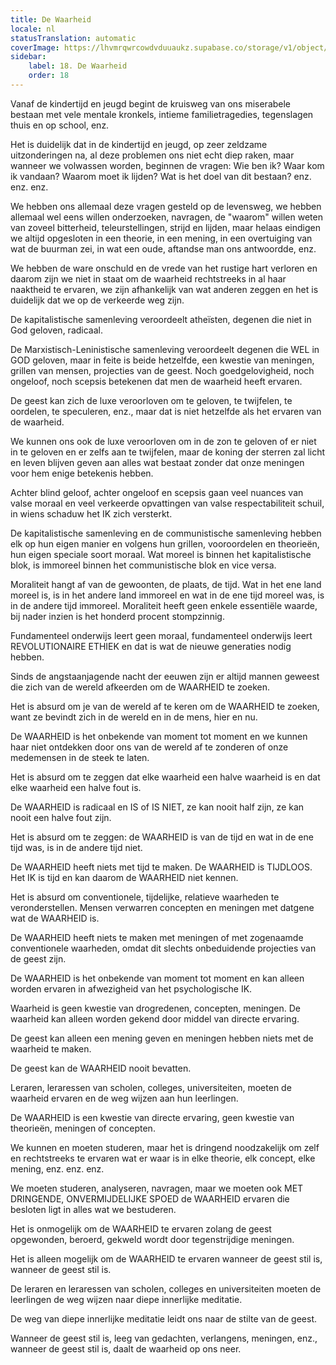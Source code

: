 ```yaml
---
title: De Waarheid
locale: nl
statusTranslation: automatic
coverImage: https://lhvmrqwrcowdvduuaukz.supabase.co/storage/v1/object/public/strapi-uploads/small_cover-educacion-fundamental.webp-2d51a7828a2b1309555be27f7e2a61a0.webp
sidebar:
    label: 18. De Waarheid
    order: 18
---
```

Vanaf de kindertijd en jeugd begint de kruisweg van ons miserabele bestaan met vele mentale kronkels, intieme familietragedies, tegenslagen thuis en op school, enz.

Het is duidelijk dat in de kindertijd en jeugd, op zeer zeldzame uitzonderingen na, al deze problemen ons niet echt diep raken, maar wanneer we volwassen worden, beginnen de vragen: Wie ben ik? Waar kom ik vandaan? Waarom moet ik lijden? Wat is het doel van dit bestaan? enz. enz. enz.

We hebben ons allemaal deze vragen gesteld op de levensweg, we hebben allemaal wel eens willen onderzoeken, navragen, de "waarom" willen weten van zoveel bitterheid, teleurstellingen, strijd en lijden, maar helaas eindigen we altijd opgesloten in een theorie, in een mening, in een overtuiging van wat de buurman zei, in wat een oude, aftandse man ons antwoordde, enz.

We hebben de ware onschuld en de vrede van het rustige hart verloren en daarom zijn we niet in staat om de waarheid rechtstreeks in al haar naaktheid te ervaren, we zijn afhankelijk van wat anderen zeggen en het is duidelijk dat we op de verkeerde weg zijn.

De kapitalistische samenleving veroordeelt atheïsten, degenen die niet in God geloven, radicaal.

De Marxistisch-Leninistische samenleving veroordeelt degenen die WEL in GOD geloven, maar in feite is beide hetzelfde, een kwestie van meningen, grillen van mensen, projecties van de geest. Noch goedgelovigheid, noch ongeloof, noch scepsis betekenen dat men de waarheid heeft ervaren.

De geest kan zich de luxe veroorloven om te geloven, te twijfelen, te oordelen, te speculeren, enz., maar dat is niet hetzelfde als het ervaren van de waarheid.

We kunnen ons ook de luxe veroorloven om in de zon te geloven of er niet in te geloven en er zelfs aan te twijfelen, maar de koning der sterren zal licht en leven blijven geven aan alles wat bestaat zonder dat onze meningen voor hem enige betekenis hebben.

Achter blind geloof, achter ongeloof en scepsis gaan veel nuances van valse moraal en veel verkeerde opvattingen van valse respectabiliteit schuil, in wiens schaduw het IK zich versterkt.

De kapitalistische samenleving en de communistische samenleving hebben elk op hun eigen manier en volgens hun grillen, vooroordelen en theorieën, hun eigen speciale soort moraal. Wat moreel is binnen het kapitalistische blok, is immoreel binnen het communistische blok en vice versa.

Moraliteit hangt af van de gewoonten, de plaats, de tijd. Wat in het ene land moreel is, is in het andere land immoreel en wat in de ene tijd moreel was, is in de andere tijd immoreel. Moraliteit heeft geen enkele essentiële waarde, bij nader inzien is het honderd procent stompzinnig.

Fundamenteel onderwijs leert geen moraal, fundamenteel onderwijs leert REVOLUTIONAIRE ETHIEK en dat is wat de nieuwe generaties nodig hebben.

Sinds de angstaanjagende nacht der eeuwen zijn er altijd mannen geweest die zich van de wereld afkeerden om de WAARHEID te zoeken.

Het is absurd om je van de wereld af te keren om de WAARHEID te zoeken, want ze bevindt zich in de wereld en in de mens, hier en nu.

De WAARHEID is het onbekende van moment tot moment en we kunnen haar niet ontdekken door ons van de wereld af te zonderen of onze medemensen in de steek te laten.

Het is absurd om te zeggen dat elke waarheid een halve waarheid is en dat elke waarheid een halve fout is.

De WAARHEID is radicaal en IS of IS NIET, ze kan nooit half zijn, ze kan nooit een halve fout zijn.

Het is absurd om te zeggen: de WAARHEID is van de tijd en wat in de ene tijd was, is in de andere tijd niet.

De WAARHEID heeft niets met tijd te maken. De WAARHEID is TIJDLOOS. Het IK is tijd en kan daarom de WAARHEID niet kennen.

Het is absurd om conventionele, tijdelijke, relatieve waarheden te veronderstellen. Mensen verwarren concepten en meningen met datgene wat de WAARHEID is.

De WAARHEID heeft niets te maken met meningen of met zogenaamde conventionele waarheden, omdat dit slechts onbeduidende projecties van de geest zijn.

De WAARHEID is het onbekende van moment tot moment en kan alleen worden ervaren in afwezigheid van het psychologische IK.

Waarheid is geen kwestie van drogredenen, concepten, meningen. De waarheid kan alleen worden gekend door middel van directe ervaring.

De geest kan alleen een mening geven en meningen hebben niets met de waarheid te maken.

De geest kan de WAARHEID nooit bevatten.

Leraren, leraressen van scholen, colleges, universiteiten, moeten de waarheid ervaren en de weg wijzen aan hun leerlingen.

De WAARHEID is een kwestie van directe ervaring, geen kwestie van theorieën, meningen of concepten.

We kunnen en moeten studeren, maar het is dringend noodzakelijk om zelf en rechtstreeks te ervaren wat er waar is in elke theorie, elk concept, elke mening, enz. enz. enz.

We moeten studeren, analyseren, navragen, maar we moeten ook MET DRINGENDE, ONVERMIJDELIJKE SPOED de WAARHEID ervaren die besloten ligt in alles wat we bestuderen.

Het is onmogelijk om de WAARHEID te ervaren zolang de geest opgewonden, beroerd, gekweld wordt door tegenstrijdige meningen.

Het is alleen mogelijk om de WAARHEID te ervaren wanneer de geest stil is, wanneer de geest stil is.

De leraren en leraressen van scholen, colleges en universiteiten moeten de leerlingen de weg wijzen naar diepe innerlijke meditatie.

De weg van diepe innerlijke meditatie leidt ons naar de stilte van de geest.

Wanneer de geest stil is, leeg van gedachten, verlangens, meningen, enz., wanneer de geest stil is, daalt de waarheid op ons neer.

